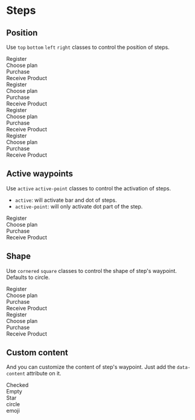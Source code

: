 
# Steps

## Position

Use `top` `bottom` `left` `right` classes to control the position of steps.

<CodeDemo>
  <div class="steps success top">
    <div class="step active">Register</div>
    <div class="step active">Choose plan</div>
    <div class="step">Purchase</div>
    <div class="step">Receive Product</div>
  </div>
</CodeDemo>

<CodeDemo>
  <div class="steps success bottom">
    <div class="step">Register</div>
    <div class="step active-point">Choose plan</div>
    <div class="step active">Purchase</div>
    <div class="step">Receive Product</div>
  </div>
</CodeDemo>

<CodeDemo>
  <div class="steps success left">
    <div class="step">Register</div>
    <div class="step">Choose plan</div>
    <div class="step active-point">Purchase</div>
    <div class="step active">Receive Product</div>
  </div>
</CodeDemo>

<CodeDemo>
  <div class="steps success right">
    <div class="step">Register</div>
    <div class="step active-point">Choose plan</div>
    <div class="step active">Purchase</div>
    <div class="step">Receive Product</div>
  </div>
</CodeDemo>

## Active waypoints

Use `active` `active-point` classes to control the activation of steps.

- `active`: will activate bar and dot of steps.
- `active-point`: will only activate dot part of the step.

<CodeDemo>
  <div class="steps danger bottom">
    <div class="step">Register</div>
    <div class="step active-point">Choose plan</div>
    <div class="step active">Purchase</div>
    <div class="step">Receive Product</div>
  </div>
</CodeDemo>

## Shape

Use `cornered` `square` classes to control the shape of step's waypoint.
Defaults to circle.

<CodeDemo>
  <div class="flex gap-4">
    <div class="steps success right">
      <div class="step square active">Register</div>
      <div class="step square active">Choose plan</div>
      <div class="step square">Purchase</div>
      <div class="step square">Receive Product</div>
    </div>
    <div class="steps danger left">
      <div class="step cornered active">Register</div>
      <div class="step cornered active">Choose plan</div>
      <div class="step cornered">Purchase</div>
      <div class="step cornered">Receive Product</div>
    </div>
  </div>
</CodeDemo>

## Custom content

And you can customize the content of step's waypoint.
Just add the `data-content` attribute on it.

<CodeDemo>
  <div class="steps success left">
    <div class="step active" data-content="✓">
      Checked
    </div>
    <div class="step active" data-content="">
      Empty
    </div>
    <div class="step" data-content="★">
      Star
    </div>
    <div class="step" data-content="●">
      circle
    </div>
    <div class="step" data-content="💪">
      emoji
    </div>
  </div>
</CodeDemo>
